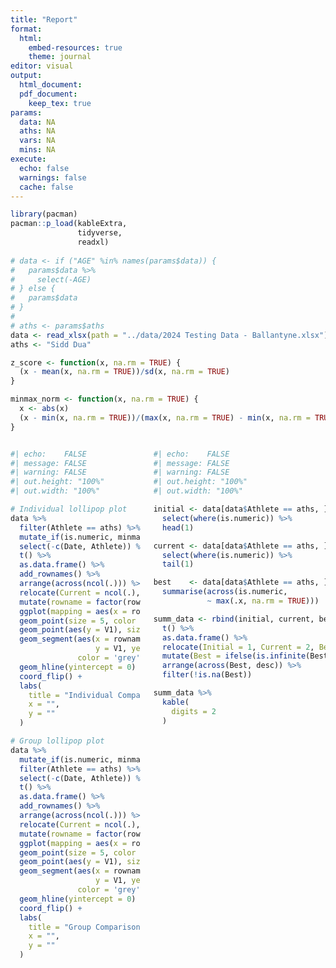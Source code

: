 ```yaml
---
title: "Report"
format:
  html:
    embed-resources: true
    theme: journal
editor: visual
output:
  html_document:
  pdf_document: 
    keep_tex: true
params:
  data: NA
  aths: NA
  vars: NA
  mins: NA
execute:
  echo: false
  warnings: false
  cache: false
---
```


```r
library(pacman)
pacman::p_load(kableExtra,
               tidyverse,
               readxl)
               
# data <- if ("AGE" %in% names(params$data)) {
#   params$data %>% 
#     select(-AGE)
# } else {
#   params$data
# }
# 
# aths <- params$aths
data <- read_xlsx(path = "../data/2024 Testing Data - Ballantyne.xlsx")
aths <- "Sidd Dua"

z_score <- function(x, na.rm = TRUE) {
  (x - mean(x, na.rm = TRUE))/sd(x, na.rm = TRUE)
}

minmax_norm <- function(x, na.rm = TRUE) {
  x <- abs(x)
  (x - min(x, na.rm = TRUE))/(max(x, na.rm = TRUE) - min(x, na.rm = TRUE))
}
```

::::: {.columns style="display: flex;"}
::: {.column width="60%"}
```r
#| echo:    FALSE
#| message: FALSE
#| warning: FALSE
#| out.height: "100%"
#| out.width: "100%"

# Individual lollipop plot
data %>%
  filter(Athlete == aths) %>%
  mutate_if(is.numeric, minmax_norm) %>%
  select(-c(Date, Athlete)) %>%
  t() %>%
  as.data.frame() %>%
  add_rownames() %>%
  arrange(across(ncol(.))) %>%
  relocate(Current = ncol(.), .after = V1) %>%
  mutate(rowname = factor(rowname, rowname)) %>%
  ggplot(mapping = aes(x = rowname, y = Current)) +
  geom_point(size = 5, color = 'red', alpha = 0.5) +
  geom_point(aes(y = V1), size = 3, color = 'grey40', alpha = 0.5) +
  geom_segment(aes(x = rowname, xend = rowname,
                   y = V1, yend = Current),
               color = 'grey') +
  geom_hline(yintercept = 0) +
  coord_flip() +
  labs(
    title = "Individual Comparison",
    x = "",
    y = ""
  )

# Group lollipop plot
data %>%
  mutate_if(is.numeric, minmax_norm) %>%
  filter(Athlete == aths) %>%
  select(-c(Date, Athlete)) %>%
  t() %>%
  as.data.frame() %>%
  add_rownames() %>%
  arrange(across(ncol(.))) %>%
  relocate(Current = ncol(.), .after = V1) %>%
  mutate(rowname = factor(rowname, rowname)) %>%
  ggplot(mapping = aes(x = rowname, y = Current)) +
  geom_point(size = 5, color = 'red', alpha = 0.5) +
  geom_point(aes(y = V1), size = 3, color = 'grey40', alpha = 0.5) +
  geom_segment(aes(x = rowname, xend = rowname,
                   y = V1, yend = Current),
               color = 'grey') +
  geom_hline(yintercept = 0) +
  coord_flip() +
  labs(
    title = "Group Comparison",
    x = "",
    y = ""
  )
```
:::

::: column
```r
#| echo:    FALSE
#| message: FALSE
#| warning: FALSE
#| out.height: "100%"
#| out.width: "100%"

initial <- data[data$Athlete == aths, ] %>%
  select(where(is.numeric)) %>%
  head(1)

current <- data[data$Athlete == aths, ] %>%
  select(where(is.numeric)) %>%
  tail(1)

best    <- data[data$Athlete == aths, ] %>%
  summarise(across(is.numeric,
            ~ max(.x, na.rm = TRUE)))

summ_data <- rbind(initial, current, best) %>%
  t() %>%
  as.data.frame() %>%
  relocate(Initial = 1, Current = 2, Best = 3) %>%
  mutate(Best = ifelse(is.infinite(Best), NA, Best)) %>%
  arrange(across(Best, desc)) %>%
  filter(!is.na(Best))

summ_data %>%
  kable(
    digits = 2
  )

```
:::
:::::
